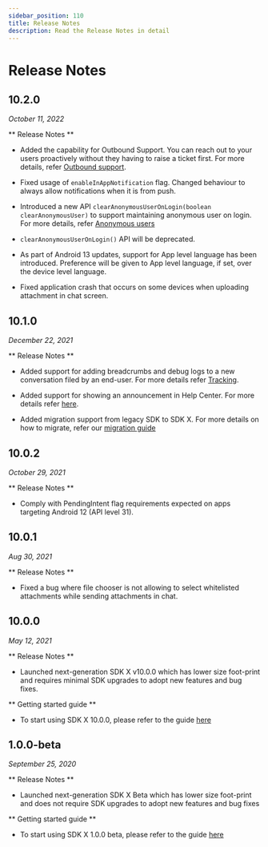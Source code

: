 ```yaml
---
sidebar_position: 110
title: Release Notes
description: Read the Release Notes in detail
---
```






# Release Notes




<LatestSdkVersion>

## 10.2.0

_October 11, 2022_


</LatestSdkVersion>

** Release Notes **

* Added the capability for Outbound Support. You can reach out to your users proactively without they having to raise a ticket first. For more details, refer [Outbound support](/sdkx_android/outbound-support).

* Fixed usage of `enableInAppNotification` flag. Changed behaviour to always allow notifications when it is from push.

* Introduced a new API `clearAnonymousUserOnLogin(boolean clearAnonymousUser)` to support maintaining anonymous user on login. For more details, refer [Anonymous users](/sdkx_android/users#anonymous-users)

* `clearAnonymousUserOnLogin()` API will be deprecated.

* As part of Android 13 updates, support for App level language has been introduced. Preference will be given to App level language, if set, over the device level language.

* Fixed application crash that occurs on some devices when uploading attachment in chat screen.
 

## 10.1.0

_December 22, 2021_


** Release Notes **

* Added support for adding breadcrumbs and debug logs to a new conversation filed by an end-user. For more details refer [Tracking](/sdkx_android/tracking).

* Added support for showing an announcement in Help Center. For more details refer [here](https://support.helpshift.com/hc/en/13-helpshift-technical-support/faq/643-help-center-procedures-prepare-an-announcement/).

* Added migration support from legacy SDK to SDK X. For more details on how to migrate, refer our [migration guide](/sdkx_android/migration-guide)


## 10.0.2

_October 29, 2021_


** Release Notes **

*  Comply with PendingIntent flag requirements expected on apps targeting Android 12 (API level 31).


## 10.0.1

_Aug 30, 2021_


** Release Notes **

*  Fixed a bug where file chooser is not allowing to select whitelisted attachments while sending attachments in chat.


## 10.0.0
_May 12, 2021_

** Release Notes **

*  Launched next-generation SDK X v10.0.0 which has lower size foot-print and requires minimal SDK upgrades to adopt new features and bug fixes.

** Getting started guide **

* To start using SDK X 10.0.0, please refer to the guide [here](/sdkx_android/getting-started)


## 1.0.0-beta
_September 25, 2020_

** Release Notes **

* Launched next-generation SDK X Beta which has lower size foot-print and does not require SDK upgrades to adopt new features and bug fixes

** Getting started guide **

* To start using SDK X 1.0.0 beta, please refer to the guide [here](/sdkx_android/getting-started)




